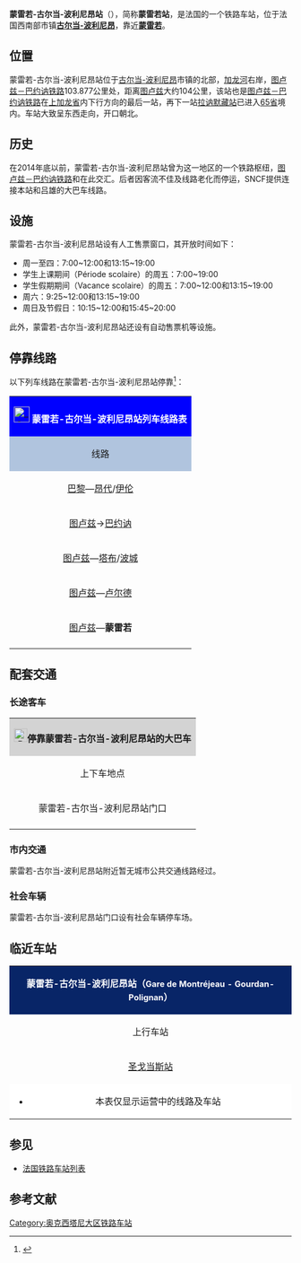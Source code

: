 {{Infobox station
| name          =[[File:Sncf-logo.svg|32x32px]]蒙雷若-古尔当-波利尼昂站<br>(<span style="font-size:small">蒙雷若站</span>)<br>{{lang|fr|Gare de Montréjeau - Gourdan-Polignan}} 
| type          = [[法国铁路|法国铁路]]
| image = File:Gare de Montréjeau - Gourdan-Polignan.jpg
|image_caption = 蒙雷若-古尔当-波利尼昂站
| address       = {{FRA}}[[上加龙省|上加龙省]][[古尔当-波利尼昂|古尔当-波利尼昂]]
| latd          = 43
| latm          = 04
| lats          = 41
| latNS         = N
| longd         = 0
| longm         = 34
| longs         = 25
| longEW        = W
| operator = [[File:_Sncf-logo.svg|32x32px]]
| coordinates_display = yes
| iso_region    = FR
| line          = 
* [[图卢兹－巴约讷铁路|图卢兹－巴约讷铁路]]
* {{link-fr|蒙雷若－吕雄铁路|Ligne de Montréjeau - Gourdan-Polignan à Luchon}}（已关闭）
| structure           = 地面
| levels              = 1层
| platform      = 2
| tracks        = 2
| elevation = 423米
| opened        = 1863年6月9日
| rebuilt =
| status = 使用中
| closed        = 
| passengers= 169,432人次<ref>{{Cite web|url=https://ressources.data.sncf.com/explore/dataset/frequentation-gares/?sort=voyageurs_2014&q=montrejeau|title=Fréquentation en gares|accessdate=2017-04-06|author=SNCF|date=|language=法语|publisher=SNCF Open Data}}</ref>
| pass_year= 2015年
| ADA                 = 
| station_type = 客运车站
| connections = 
* {{link-fr|上加龙省城际客运|Réseau Arc-en-ciel}}
| route_map =
| map_locator   = 
| note =
| services = [[法国城际列车|Intercités]]<br>[[法国大区列车|TER]]
}}

'''蒙雷若-古尔当-波利尼昂站'''（{{lang-fr|Gare de Montréjeau - Gourdan-Polignan}}），简称'''蒙雷若站'''，是法国的一个铁路车站，位于法国西南部市镇'''[[古尔当-波利尼昂|古尔当-波利尼昂]]'''，靠近'''[[蒙雷若|蒙雷若]]'''。

==位置==

蒙雷若-古尔当-波利尼昂站位于[[古尔当-波利尼昂|古尔当-波利尼昂]]市镇的北部，[[加龙河|加龙河]]右岸，[[图卢兹－巴约讷铁路|图卢兹－巴约讷铁路]]103.877公里处，距离[[图卢兹马塔比奥站|图卢兹]]大约104公里，该站也是[[图卢兹－巴约讷铁路|图卢兹－巴约讷铁路]]在[[上加龙省|上加龙省]]内下行方向的最后一站，再下一站[[拉讷默藏站|拉讷默藏站]]已进入[[上比利牛斯省|65省]]境内。车站大致呈东西走向，开口朝北。

==历史==

在2014年底以前，蒙雷若-古尔当-波利尼昂站曾为这一地区的一个铁路枢纽，[[图卢兹－巴约讷铁路|图卢兹－巴约讷铁路]]和{{link-fr|蒙雷若－吕雄铁路|Ligne de Montréjeau - Gourdan-Polignan à Luchon}}在此交汇。后者因客流不佳及线路老化而停运，SNCF提供连接本站和吕雄的大巴车线路。

==设施==

蒙雷若-古尔当-波利尼昂站设有人工售票窗口，其开放时间如下：

* 周一至四：7:00~12:00和13:15~19:00
* 学生上课期间（Période scolaire）的周五：7:00~19:00
* 学生假期期间（Vacance scolaire）的周五：7:00~12:00和13:15~19:00
* 周六：9:25~12:00和13:15~19:00
* 周日及节假日：10:15~12:00和15:45~20:00

此外，蒙雷若-古尔当-波利尼昂站还设有自动售票机等设施。

== 停靠线路 ==

{{动态列表|最后更新时间：2017年4月6日。本章节内容仅供参考，不排除因施工或罢工而引发的临时性变更。欢迎修正和补充}}

以下列车线路在蒙雷若-古尔当-波利尼昂站停靠<ref>{{Cite web|url=https://www.ter.sncf.com/midi-pyrenees/gares/87611152/Montr%C3%A9jeau-Gourdan-Pol./pratique|title=GARE MONTRÉJEAU-GOURDAN-POL.|accessdate=2017-04-06|author=SNCF|date=|language=法语|publisher=TER MIDI-PYRÉNÉES|archive-date=2016-10-13|archive-url=https://web.archive.org/web/20161013161527/http://www.ter.sncf.com/midi-pyrenees/gares/87611152/Montr%C3%A9jeau-Gourdan-Pol./pratique|dead-url=no}}</ref>：

{| class="wikitable mw-collapsible" 
|colspan="5" style="background:#0000FF" align="center" |[[File:_Sncf-logo.svg|28x28px]] <font color=#FFFFFF>'''蒙雷若-古尔当-波利尼昂站列车线路表'''</font>
|-
!style="background:#B0C4DE"| 线路
!style="background:#B0C4DE"|车种
!style="background:#B0C4DE"|上一站
!style="background:#B0C4DE"|下一站
!style="background:#B0C4DE"|大致运行频率{{noteTag|name=noteA}}
|-
|[[巴黎奥斯特里茨站|巴黎]]—[[昂代站|昂代]]/[[伊伦站|伊伦]]
| rowspan="1" align="center" |'''INTERCITÉS<br>de nuit'''
|[[莱索布赖站|莱索布赖]]
|[[塔布站|塔布]]
|{{noteTag|name=noteB}}<ref>{{Cite web|url=http://www.sncf.com/fr/trains/intercites/lignes-nuit/paris-austerlitz-hendaye-irun-tarbes|title=LIGNE INTERCITÉS : PARIS AUSTERLITZ – HENDAYE (IRUN) / TARBES|accessdate=2017-04-06|author=SNCF|date=|language=法语|publisher=SNCF|archive-date=2018-02-14|archive-url=https://web.archive.org/web/20180214155610/http://www.sncf.com/fr/trains/intercites/lignes-nuit/paris-austerlitz-hendaye-irun-tarbes|dead-url=no}}</ref>
|-
|[[图卢兹马塔比欧站|图卢兹]]→[[巴约讷站|巴约讷]]
| rowspan="1" align="center" |'''[[法国城际列车|INTERCITÉS]]'''
|[[图卢兹马塔比奥站|图卢兹]]
|[[塔布站|塔布]]
|每天1班（单向）
|-
|[[图卢兹马塔比奥站|图卢兹]]—[[塔布站|塔布]]/[[波城站|波城]]
| rowspan="3" align="center"|'''[[法国大区列车|TER]]'''
|[[圣戈当斯站|圣戈当斯]]
|[[拉讷默藏站|拉讷默藏]]
|每天8趟左右
|-
|[[图卢兹马塔比奥站|图卢兹]]—[[卢尔德站|卢尔德]]
|[[圣戈当斯站|圣戈当斯]]
|[[拉讷默藏站|拉讷默藏]]
|每天1趟
|-
|[[图卢兹马塔比奥站|图卢兹]]—'''蒙雷若'''
|[[圣戈当斯站|圣戈当斯]]
|（终点）
|每天3趟左右
|-
|colspan="5" style="background:#FFFFFF"|{{noteFoot|1=
{{noteTag|name=noteA|1=在本栏中，往返1次为"1趟"，单向1次为"1班"；除特别标明外，其数据仅工作日有效，周末及节假日列车数量可能会减少或停运}}
{{noteTag|name=noteB|1=仅部分时段运行}}
}}
|}

==配套交通==
===长途客车===

{| class="wikitable mw-collapsible" 
|colspan="3" align="center" style="background:#D3D3D3" |[[File:BSicon_BUS.svg|24x24px]]'''停靠蒙雷若-古尔当-波利尼昂站的大巴车'''
|-
!align="center" |上下车地点
!align="center" |运营单位
!align="center" |主要线路及目的地{{noteTag|name=noteA}}
|-
| rowspan="2" align="center" |蒙雷若-古尔当-波利尼昂站门口
|align="center" |{{link-fr|上加龙省城际客运|Réseau Arc-en-ciel}}<br>Réseau Arc-en-ciel
|{{noteTag|name=noteC}}
* 94线：[[圣戈当斯|圣戈当斯]]、[[蒙雷若|蒙雷若]]、[[埃斯泰诺|埃斯泰诺]]、[[锡尼亚克|锡尼亚克]]、[[巴涅尔德吕雄|巴涅尔德吕雄]]
* 98线：[[圣戈当斯|圣戈当斯]]、[[吕斯康|吕斯康]]、[[科曼日地区圣贝特朗|科曼日地区圣贝特朗]]、[[古尔当-波利尼昂|古尔当-波利尼昂]]、[[蒙雷若|蒙雷若]]
|-
|align="center" |[[SNCF|SNCF]]<br>Car TER{{noteTag|name=noteB}}
|
* 14线：[[马里尼亚克_(上加龙省)|马里尼亚克]]、[[吕雄站|吕雄]]
* ''当铁路线施工或罢工时，SNCF可能也会提供途径该线路沿途站点的大巴车''
|-
|colspan="3" style="background:#FFFFFF"|{{noteFoot|1=
{{noteTag|name=noteA|1=本栏不包括可以联程中转前往的目的地}}
{{noteTag|name=noteB|1=其车票可与SNCF的同线路车票通用}}
{{noteTag|name=noteC|1=部分城际客运线路仅周一至五开行}}
}}
|}

===市内交通===

蒙雷若-古尔当-波利尼昂站附近暂无城市公共交通线路经过。

===社会车辆===

蒙雷若-古尔当-波利尼昂站门口设有社会车辆停车场。

==临近车站==

{|class="wikitable mw-collapsible" style="margin: 0 auto; width:42em;"
|colspan="3"  style="background:#082567" align="center"|<font color=#FFFFFF>'''蒙雷若-古尔当-波利尼昂站（<span style="font-size:11pt;">Gare de Montréjeau - Gourdan-Polignan</span>）'''</font>
|-
!上行车站
!线路
!下行车站
|-
|align="center" |[[圣戈当斯站|圣戈当斯站]]
|align="center" |'''[[图卢兹－巴约讷铁路|图卢兹－巴约讷铁路]]'''
|align="center" |[[拉讷默藏站|拉讷默藏站]]
|-
|colspan="3" style="background:#FFFFFF"|
*本表仅显示运营中的线路及车站
|}

==参见==
* [[法国铁路车站列表|法国铁路车站列表]]

== 参考文献 ==
{{Reflist}}

[[Category:奥克西塔尼大区铁路车站|Category:奥克西塔尼大区铁路车站]]